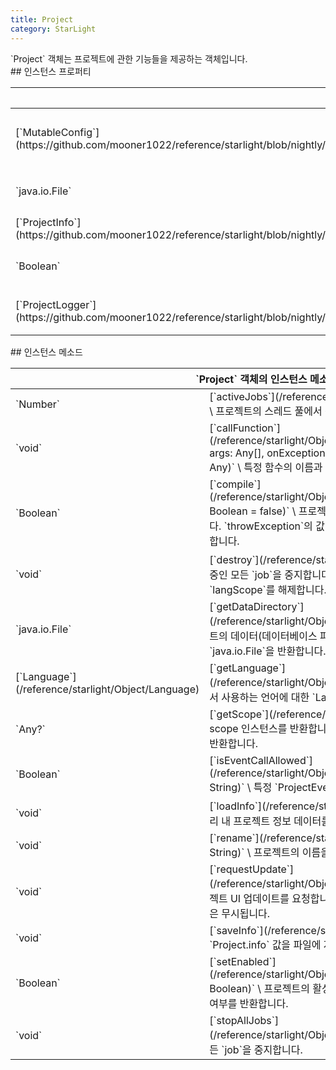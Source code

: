 ```yaml
---
title: Project
category: StarLight
---
```


<Section>
  `Project` 객체는 프로젝트에 관한 기능들을 제공하는 객체입니다.
</Section>
<Section>
  ## 인스턴스 프로퍼티

  <Table>
    <Thead>
      <Tr>
        <Th colSpan="2">`Project` 객체의 인스턴스 프로퍼티</Th>
      </Tr>
    </Thead>
    <Tbody>
      <Tr>
        <Td><span>[`MutableConfig`](https://github.com/mooner1022/reference/starlight/blob/nightly/PluginCore/src/main/java/dev/mooner/reference/starlight/plugincore/config/data/MutableConfig.kt)</span></Td>
        <Td>
          [`config`](/reference/starlight/Object/Project/config) \
          프로젝트의 로컬 디렉터리에 저장되는 프로젝트 전용 구성 데이터입니다.
        </Td>
      </Tr>
      <Tr>
        <Td><span>`java.io.File`</span></Td>
        <Td>
          [`directory`](/reference/starlight/Object/Project/directory) \
          프로젝트의 루트 디렉터리에 대한 `java.io.File`입니다.
        </Td>
      </Tr>
      <Tr>
        <Td><span>[`ProjectInfo`](https://github.com/mooner1022/reference/starlight/blob/nightly/PluginCore/src/main/java/dev/mooner/reference/starlight/plugincore/project/ProjectInfo.kt#L11)</span></Td>
        <Td>
          [`info`](/reference/starlight/Object/Project/info) \
          프로젝트에 대한 정보입니다.
        </Td>
      </Tr>
      <Tr>
        <Td><span>`Boolean`</span></Td>
        <Td>
          [`isCompiled`](/reference/starlight/Object/Project/isCompiled) \
          프로젝트의 컴파일 여부입니다.
        </Td>
      </Tr>
      <Tr>
        <Td><span>[`ProjectLogger`](https://github.com/mooner1022/reference/starlight/blob/nightly/PluginCore/src/main/java/dev/mooner/reference/starlight/plugincore/logger/ProjectLogger.kt#L24)</span></Td>
        <Td>
          [`logger`](/reference/starlight/Object/Project/logger) \
          프로젝트의 이벤트 로깅에 사용되는 logger입니다.
        </Td>
      </Tr>
    </Tbody>
  </Table>
</Section>
<Section>
  ## 인스턴스 메소드

  <Table>
    <Thead>
      <Tr>
        <Th colSpan="2">`Project` 객체의 인스턴스 메소드</Th>
      </Tr>
    </Thead>
    <Tbody>
      <Tr>
        <Td><span>`Number`</span></Td>
        <Td>
          [`activeJobs`](/reference/starlight/Object/Project/activeJobs)`()` \
          프로젝트의 스레드 풀에서 작동 중인 `job`의 수를 반환합니다.
        </Td>
      </Tr>
      <Tr>
        <Td><span>`void`</span></Td>
        <Td>
          [`callFunction`](/reference/starlight/Object/Project/activeJobs)`(name: String, args: Any[], onException: (throwable:
          java.lang.Throwable) => Any)` \
          특정 함수의 이름과 인자를 전달받아 호출합니다.
        </Td>
      </Tr>
      <Tr>
        <Td><span>`Boolean`</span></Td>
        <Td>
          [`compile`](/reference/starlight/Object/Project/compile)`(throwException?: Boolean = false)` \
          프로젝트를 컴파일하고 컴파일 성공 여부를 반환합니다. `throwException`의 값이 `true`일 경우 컴파일 에러 시 에러를 throw합니다.
        </Td>
      </Tr>
      <Tr>
        <Td><span>`void`</span></Td>
        <Td>
          [`destroy`](/reference/starlight/Object/Project/destroy)`()` \
          작동 중인 모든 `job`을 중지합니다. 프로젝트가 컴파일된 상태일 경우, `langScope`를 해제합니다.
        </Td>
      </Tr>
      <Tr>
        <Td><span>`java.io.File`</span></Td>
        <Td>
          [`getDataDirectory`](/reference/starlight/Object/Project/getDataDirectory)`()` \
          프로젝트의 데이터(데이터베이스 파일, 유저 데이터 등)가 저장된 디렉터리에 대한 `java.io.File`을 반환합니다.
        </Td>
      </Tr>
      <Tr>
        <Td><span>[`Language`](/reference/starlight/Object/Language)</span></Td>
        <Td>
          [`getLanguage`](/reference/starlight/Object/Project/getLanguage)`()` \
          프로젝트에서 사용하는 언어에 대한 `Language` 객체를 반환합니다.
        </Td>
      </Tr>
      <Tr>
        <Td><span>`Any?`</span></Td>
        <Td>
          [`getScope`](/reference/starlight/Object/Project/getScope)`()` \
          scope 인스턴스를 반환합니다. 프로젝트가 컴파일되지 않은 경우 `null`을 반환합니다.
        </Td>
      </Tr>
      <Tr>
        <Td><span>`Boolean`</span></Td>
        <Td>
          [`isEventCallAllowed`](/reference/starlight/Object/Project/isEventCallAllowed)`(eventId: String)` \
          특정 `ProjectEvent`의 호출 허용 여부를 반환합니다.
        </Td>
      </Tr>
      <Tr>
        <Td><span>`void`</span></Td>
        <Td>
          [`loadInfo`](/reference/starlight/Object/Project/loadInfo)`()` \
          메모리 내 프로젝트 정보 데이터를 무효화하고 로컬 파일에서 다시 로드합니다.
        </Td>
      </Tr>
      <Tr>
        <Td><span>`void`</span></Td>
        <Td>
          [`rename`](/reference/starlight/Object/Project/rename)`(name: String)` \
          프로젝트의 이름을 변경합니다.
        </Td>
      </Tr>
      <Tr>
        <Td><span>`void`</span></Td>
        <Td>
          [`requestUpdate`](/reference/starlight/Object/Project/requestUpdate)`()` \
          앱에 프로젝트 UI 업데이트를 요청합니다. 앱이 백그라운드에서 실행 중일 경우 요청은 무시됩니다.
        </Td>
      </Tr>
      <Tr>
        <Td><span>`void`</span></Td>
        <Td>
          [`saveInfo`](/reference/starlight/Object/Project/saveInfo)`()` \
          `Project.info` 값을 파일에 저장합니다.
        </Td>
      </Tr>
      <Tr>
        <Td><span>`Boolean`</span></Td>
        <Td>
          [`setEnabled`](/reference/starlight/Object/Project/setEnabled)`(enabled: Boolean)` \
          프로젝트의 활성화 상태를 설정하고 활성화 상태 변경의 성공 여부를 반환합니다.
        </Td>
      </Tr>
      <Tr>
        <Td><span>`void`</span></Td>
        <Td>
          [`stopAllJobs`](/reference/starlight/Object/Project/stopAllJobs)`()` \
          작동 중인 모든 `job`을 중지합니다.
        </Td>
      </Tr>
    </Tbody>
  </Table>
</Section>
